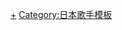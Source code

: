 {{Navbox
|name  = ASIAN KUNG-FU GENERATION
|title = [[ASIAN KUNG-FU GENERATION]]
|state = {{{state|autocollapse}}}
|listclass = hlist

|group1 = 單曲
|list1 =
* [[未來的碎片]]
* [[以你為名的花]]
* [[警笛_(单曲)|警笛]]
* [[Loop&Loop]]
* [[重寫]]
* [[到你的城市]]
* [[Blue Train]]
* [[World Apart]]
* [[某個小鎮的深藍色]]
* [[黑夜之後]]
* [[滾動的岩石，清晨降臨到你身邊]]
* [[藤澤Loser]]

|group2 = 專輯
|list2 =
* [[緊繫著你5M]]
* [[Sol-fa]]
* [[同好會 (專輯)|同好會]]
* [[Feedback File]]
* [[世界 世界 世界]]
* [[衝浪 文學 鐮倉]]
* [[Magic Disk]]
* [[Landmark]]

|group3 = 迷你專輯
|list3 =
* [[崩壞音箱]]
* [[至今未見的明天]]

|group4 = 精選輯
|list4 =
* [[Best Hit AKG]]

|group5 = 合輯
|list5 =
* [[ASIAN KUNG-FU GENERATION presents NANO-MUGEN COMPILATION|NANO-MUGEN COMPILATION]]
* [[ASIAN KUNG-FU GENERATION presents NANO-MUGEN COMPILATION 2006|NANO-MUGEN COMPILATION 2006]]
* [[ASIAN KUNG-FU GENERATION presents NANO-MUGEN COMPILATION 2008|NANO-MUGEN COMPILATION 2008]]
</div>
}}<noinclude>
{{collapsible option}}
{{DEFAULTSORT:Asian Kung-Fu Generation}}
[[Category:ASIAN KUNG-FU GENERATION|+]]
[[Category:日本歌手模板]]

</noinclude>